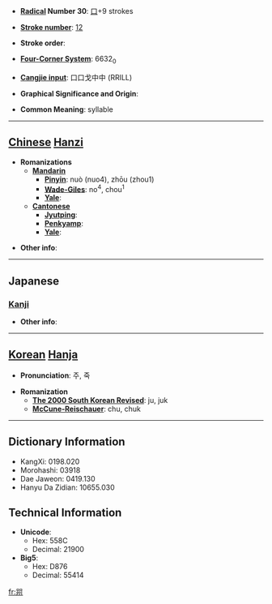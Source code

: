* '''[[Wiktionary:Chinese radical index| Radical]] Number 30''': [[Wiktionary:Chinese radical index 口|口]]+9 strokes

* '''[[Wiktionary:Chinese total strokes index|Stroke number]]''': [[Wiktionary:Chinese total strokes index 12|12]]

* '''Stroke order''': 

* '''[[Wiktionary:Chinese four corner index|Four-Corner System]]''': 6632<sub>0</sub>

* '''[[Wiktionary:Chinese Cangjie index|Cangjie input]]''': 口口戈中中 (RRILL)

* '''Graphical Significance and Origin''': 

* '''Common Meaning''': syllable

----

== [[Chinese]] [[Hanzi]] ==

* '''Romanizations'''
** '''[[Mandarin]]'''
*** '''[[Pinyin]]''': nuò (nuo4), zhōu (zhou1)
*** '''[[Wade-Giles]]''': no<sup>4</sup>, chou<sup>1</sup>
*** '''[[Yale]]''': 
** '''[[Cantonese]]'''
*** '''[[Jyutping]]''':
*** '''[[Penkyamp]]''': 
*** '''[[Yale]]''': 

* '''Other info''': 

----

==Japanese==
===[[Kanji]]===
{{kanji|on readings=[[しゅく]] (shuku), [[しゅう]] (shū)
|kun readings=
}}

* '''Other info''':  

----

== [[Korean]] [[Hanja]] ==

* '''Pronunciation''': 주, 죽

* '''Romanization'''
** '''[[The 2000 South Korean Revised Romanization|The 2000 South Korean Revised]]''': ju, juk
** '''[[McCune-Reischauer]]''': chu, chuk

----

== Dictionary Information ==

* KangXi: 0198.020
* Morohashi: 03918
* Dae Jaweon: 0419.130
* Hanyu Da Zidian: 10655.030

== Technical Information ==

* '''Unicode''':
** Hex: 558C
** Decimal: 21900
* '''Big5''':
** Hex: D876
** Decimal: 55414

[[fr:喌]]